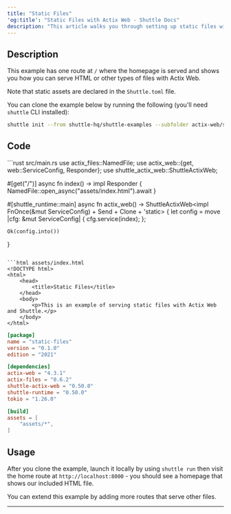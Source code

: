```yaml
---
title: "Static Files"
'og:title': "Static Files with Actix Web - Shuttle Docs"
description: "This article walks you through setting up static files with Actix Web, a powerful Rust framework for battle-hardened web applications."
---
```


## Description

This example has one route at `/` where the homepage is served and shows you how you can serve HTML or other types of files with Actix Web.

Note that static assets are declared in the `Shuttle.toml` file.

You can clone the example below by running the following (you'll need `shuttle` CLI installed):
```bash
shuttle init --from shuttle-hq/shuttle-examples --subfolder actix-web/static-files
```

## Code

<CodeGroup>
```rust src/main.rs
use actix_files::NamedFile;
use actix_web::{get, web::ServiceConfig, Responder};
use shuttle_actix_web::ShuttleActixWeb;

#[get("/")]
async fn index() -> impl Responder {
    NamedFile::open_async("assets/index.html").await
}

#[shuttle_runtime::main]
async fn actix_web() -> ShuttleActixWeb<impl FnOnce(&mut ServiceConfig) + Send + Clone + 'static> {
    let config = move |cfg: &mut ServiceConfig| {
        cfg.service(index);
    };

    Ok(config.into())
}
```

```html assets/index.html
<!DOCTYPE html>
<html>
    <head>
        <title>Static Files</title>
    </head>
    <body>
        <p>This is an example of serving static files with Actix Web and Shuttle.</p>
    </body>
</html>
```

```toml Cargo.toml
[package]
name = "static-files"
version = "0.1.0"
edition = "2021"

[dependencies]
actix-web = "4.3.1"
actix-files = "0.6.2"
shuttle-actix-web = "0.50.0"
shuttle-runtime = "0.50.0"
tokio = "1.26.0"
```

```toml Shuttle.toml
[build]
assets = [
    "assets/*",
]
```

</CodeGroup>

## Usage

After you clone the example, launch it locally by using `shuttle run` then visit the home route at `http://localhost:8000` - you should see a homepage that shows our included HTML file.

You can extend this example by adding more routes that serve other files.

---

<Snippet file="other-frameworks.mdx" />

<Snippet file="check-examples.mdx" />
